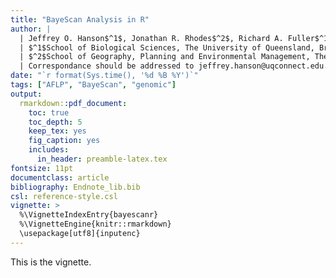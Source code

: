 ```yaml
---
title: "BayeScan Analysis in R"
author: |
  | Jeffrey O. Hanson$^1$, Jonathan R. Rhodes$^2$, Richard A. Fuller$^1$
  | $^1$School of Biological Sciences, The University of Queensland, Brisbane, QLD, Australia
  | $^2$School of Geography, Planning and Environmental Management, The University of Queensland, Brisbane, QLD, Australia
  | Correspondance should be addressed to jeffrey.hanson@uqconnect.edu.au
date: "`r format(Sys.time(), '%d %B %Y')`"
tags: ["AFLP", "BayeScan", "genomic"]
output:
  rmarkdown::pdf_document:
    toc: true
    toc_depth: 5
    keep_tex: yes
    fig_caption: yes
    includes:
      in_header: preamble-latex.tex
fontsize: 11pt
documentclass: article
bibliography: Endnote_lib.bib
csl: reference-style.csl
vignette: >
  %\VignetteIndexEntry{bayescanr}
  %\VignetteEngine{knitr::rmarkdown}
  \usepackage[utf8]{inputenc}
---
```



This is the vignette.
